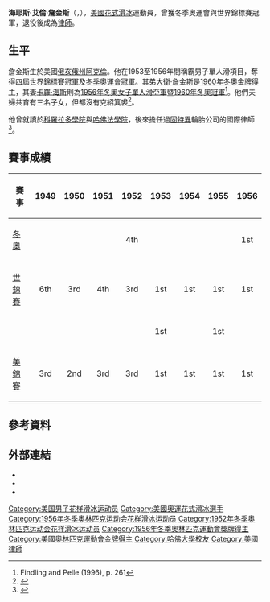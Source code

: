 {{noteTA
|1=zh-hk:花式溜冰; zh-tw:花式滑冰; zh-cn:花样滑冰; 
|2=zh-hk:溜冰; zh-hans:滑冰; zh-tw:滑冰;
|3=zh-hk:自由滑; zh-hans:自由滑; zh-tw:長曲項目;
|4=zh-hk:短節目; zh-hans:短节目; zh-tw:短曲項目;
|5=zh-hk:國際溜冰聯盟; zh-hans:国际滑冰联盟; zh-tw:國際滑冰總會;
}}
{{Infobox figure skater
|name= 海耶斯·艾倫·詹金斯<br />Hayes Alan Jenkins
|image=
|caption=
|country= {{USA}}
|birth_date= {{Birth date and age|1933|3|23}}
|death_date= 
|residence= 
|formercoach=
|formerchoreographer=
|skating club= {{tsl|en|Broadmoor SC|布羅德莫爾滑冰俱樂部}}
|retired= 1956
|medaltemplates= <!-- see [[Template:MedalRelatedTemplates|Template:MedalRelatedTemplates]] -->
{{MedalCountry | {{USA}} }}
{{MedalSport | [[花式滑冰|花式滑冰]] }}
{{MedalCompetition | [[冬季奥林匹克运动会花样滑冰比赛|冬季奧運會]]}}
{{MedalGold|[[1956年冬季奥林匹克运动会|1956 科爾蒂納丹佩佐]]|{{tsl|en|Figure skating at the 1960 Winter Olympics|男子單人滑}}}}
{{MedalCompetition|[[世界花样滑冰锦标赛|世界錦標賽]]}}
{{MedalGold|{{tsl|en|1956 World Figure Skating Championships|1956 加爾米施-帕滕基興}}|{{tsl|en|1956 World Figure Skating Championships|男子單人滑}}}}
{{MedalGold|{{tsl|en|1955 World Figure Skating Championships|1955 維也納}}|{{tsl|en|1955 World Figure Skating Championships|男子單人滑}}}}
{{MedalGold|{{tsl|en|1954 World Figure Skating Championships|1954 奧斯陸}}|{{tsl|en|1954 World Figure Skating Championships|男子單人滑}}}}
{{MedalGold|{{tsl|en|1953 World Figure Skating Championships|1953 達佛斯}}|{{tsl|en|1953 World Figure Skating Championships|男子單人滑}}}}
{{MedalBronze|{{tsl|en|1952 World Figure Skating Championships|1952 巴黎}}|{{tsl|en|1952 World Figure Skating Championships|男子單人滑}}}}
{{MedalBronze|{{tsl|en|1950 World Figure Skating Championships|1950 倫敦}}|{{tsl|en|1950 World Figure Skating Championships|男子單人滑}}}}
{{MedalCompetition|{{tsl|en|North American Figure Skating Championships|北美錦標賽}}}}
{{MedalGold|{{tsl|en|1955 North American Figure Skating Championships|1955 雷吉納}}|{{tsl|en|1955 North American Figure Skating Championships|男子單人滑}}}}
{{MedalGold|{{tsl|en|1953 North American Figure Skating Championships|1953 克里夫蘭}}|{{tsl|en|1953 North American Figure Skating Championships|男子單人滑}}}}
}}
{{MedalTableTop}}
{{MedalSport | [[冬季奥林匹克运动会花样滑冰比赛|花式滑冰]]}}
{{MedalCountry | {{USA}} }}
{{MedalOlympics}} 
{{MedalGold| {{tsl|en|Figure skating at the 1956 Winter Olympics|1956 科爾蒂納丹佩佐}} | {{tsl|en|Figure skating at the 1956 Winter Olympics – Men's singles|男子單人滑}}}}
{{MedalBottom}}

'''海耶斯·艾倫·詹金斯'''（{{lang-en|'''Hayes Alan Jenkins'''}}，{{bd|1933年|3月23日|catIdx=J}}），[[美國|美國]][[花式滑冰|花式滑冰]]運動員，曾獲冬季奧運會與世界錦標賽冠軍，退役後成為[[律師|律師]]。

== 生平 ==
詹金斯生於美國[[俄亥俄州|俄亥俄州]][[阿克倫|阿克倫]]。他在1953至1956年間稱霸男子單人滑項目，奪得四屆[[世界花样滑冰锦标赛|世界錦標賽]]冠軍及[[1956年冬季奧林匹克運動會|冬季奧運會]]冠軍。其弟[[大衛·詹金斯|大衛·詹金斯]]是[[1960年冬季奧林匹克運動會|1960年冬奧金牌得主]]，其妻[[卡羅·海斯|卡羅·海斯]]則為[[1956年冬季奧林匹克運動會|1956年冬奧女子單人滑亞軍]]暨[[1960年冬季奧林匹克運動會|1960年冬奧冠軍]]<ref name=fp261>Findling and Pelle (1996), p. 261</ref>。他們夫婦共育有三名子女，但都沒有克紹箕裘<ref name=tmc98>{{cite web|title=Heiss Jenkins Is Going For More Gold In 2002 * 1960 Olympic Titlist Hopes A Student Finishes First In Salt Lake City|publisher=The Morning Call|url=http://articles.mcall.com/1998-01-08/sports/3191735_1_male-skater-tara-lipinski-american-gold|first=Katherine|last=Reinghard|accessdate=2014-04-15|date=1998-01-08|archive-date=2017-08-08|archive-url=https://web.archive.org/web/20170808080148/http://articles.mcall.com/1998-01-08/sports/3191735_1_male-skater-tara-lipinski-american-gold|dead-url=no}}</ref>。

他曾就讀於[[科羅拉多學院|科羅拉多學院]]與[[哈佛法學院|哈佛法學院]]，後來擔任過[[固特異|固特異]]輪胎公司的國際律師<ref name=sr>{{cite web|title=Hayes Alan Jenkins|publisher=Sports Reference LLC|url=http://www.sports-reference.com/olympics/athletes/je/hayes-alan-jenkins-1.html|accessdate=2010-03-08|archive-date=2015-07-12|archive-url=https://web.archive.org/web/20150712210333/http://www.sports-reference.com/olympics/athletes/je/hayes-alan-jenkins-1.html|dead-url=no}}</ref>。

== 賽事成績 ==
{|  class="wikitable" style="text-align:center"
|-
! 賽事
! 1949
! 1950
! 1951
! 1952
! 1953
! 1954
! 1955
! 1956
|-
| align="left" | [[冬季奥林匹克运动会花样滑冰比赛|冬奧]] || || || || align="center" | 4th || || || || align="center" bgcolor="gold" | 1st
|-
| align="left" | [[世界花样滑冰锦标赛|世錦賽]] || align="center" | 6th || align="center" bgcolor="CC9966" | 3rd || align="center" align="center" | 4th || align="center" bgcolor="CC9966" | 3rd || align="center" bgcolor="gold" | 1st || align="center" bgcolor="gold" | 1st || align="center" bgcolor="gold" | 1st || align="center" bgcolor="gold" | 1st
|-
| align="left" | {{tsl|en|North American Figure Skating Championships|北美錦標賽}} || || || || || align="center" bgcolor="gold" | 1st || || align="center" bgcolor="gold" | 1st || 
|-
| align="left" | [[美國花式溜冰錦標賽|美錦賽]] || align="center" bgcolor="CC9966" | 3rd || align="center" bgcolor="silver" | 2nd  || align="center" bgcolor="CC9966" | 3rd || align="center" bgcolor="CC9966" | 3rd || align="center" bgcolor="gold" | 1st || align="center" bgcolor="gold" | 1st || align="center" bgcolor="gold" | 1st || align="center" bgcolor="gold" | 1st
|}

== 參考資料 ==
{{reflist}}

== 外部連結 ==
*  {{PDFlink|[http://www.xcelenergycenter.com/uploads/assets/saintpaul2008/news/Past%20U.S.%20Champions.pdf Past U.S. Champions - Senior]|123 [[Kibibyte|KiB]]<!-- application/pdf, 126512 bytes -->}}
* {{cite book |last1=Comitato Olimpico Nazionale Italiano |authorlink1=Italian National Olympic Committee |title=VII Olympic Winter Games: Official Report |url=http://la84foundation.org/6oic/OfficialReports/1956/orw1956.pdf |year=1956 |location=Cortina d'Ampezzo |format=PDF |accessdate=2010-03-02 |archive-url=https://web.archive.org/web/20101102143039/http://la84foundation.org/6oic/OfficialReports/1956/orw1956.pdf |archive-date=2010-11-02 |dead-url=yes }}
* {{cite book|title=Historical Dictionary of the Modern Olympic Movement|last1=Findling|first1=John E.|last2=Pelle|first2=Kimberly D.|publisher=Greenwood Publishing Group|location=Westport, Connecticut|year=1996|url=http://books.google.com/books?id=InQ_9QaRTlMC&pg=PA258&dq=1956+winter+olympics&ei=9muQSYuiN4vKlQTQtpjGBQ#PPA258,M1|isbn=0-313-28477-6|accessdate=2010-03-03|archive-date=2012-03-02|archive-url=https://web.archive.org/web/20120302213751/http://books.google.com/books?id=InQ_9QaRTlMC&pg=PA258&dq=1956+winter+olympics&ei=9muQSYuiN4vKlQTQtpjGBQ#PPA258,M1|dead-url=no}}

{{冬季奥林匹克运动会花样滑冰比赛男子单人滑冠军}}
{{NavigationWorldChampionsFigureSkatingMen}}

{{Authority control}}
{{DEFAULTSORT:Jenkins, Hayes Alan}}
[[Category:美国男子花样滑冰运动员|Category:美国男子花样滑冰运动员]]
[[Category:美國奧運花式滑冰選手|Category:美國奧運花式滑冰選手]]
[[Category:1956年冬季奥林匹克运动会花样滑冰运动员|Category:1956年冬季奥林匹克运动会花样滑冰运动员]]
[[Category:1952年冬季奥林匹克运动会花样滑冰运动员|Category:1952年冬季奥林匹克运动会花样滑冰运动员]]
[[Category:1956年冬季奧林匹克運動會獎牌得主|Category:1956年冬季奧林匹克運動會獎牌得主]]
[[Category:美國奧林匹克運動會金牌得主|Category:美國奧林匹克運動會金牌得主]]
[[Category:哈佛大學校友|Category:哈佛大學校友]]
[[Category:美國律師|Category:美國律師]]